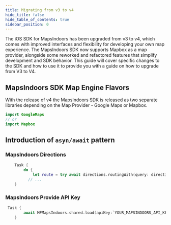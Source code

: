```yaml
---
title: Migrating from v3 to v4
hide_title: false
hide_table_of_contents: true
sidebar_position: 0
---
```


The iOS SDK for MapsIndoors has been upgraded from v3 to v4, which comes with improved interfaces and flexibility for developing your own map experience. The MapsIndoors SDK now supports Mapbox as a map provider, alongside some reworked and refactored features that simplify development and SDK behavior. This guide will cover specific changes to the SDK and how to use it to provide you with a guide on how to upgrade from V3 to V4.

## MapsIndoors SDK Map Engine Flavors

With the release of v4 the MapsIndoors SDK is released as two separate libraries depending on the Map Provider - Google Maps or Mapbox.

```swift
import GoogleMaps
// or
import Mapbox
```

## Introduction of `asyn/await` pattern

### MapsIndoors Directions

```swift
    Task {
        do {
            let route = try await directions.routingWith(query: directionsQuery)
          // ...
    }
```

### MapsIndoors Provide API Key

```swift
 Task {
        await MPMapsIndoors.shared.load(apiKey:`YOUR_MAPSINDOORS_API_KEY`)
    }
```
